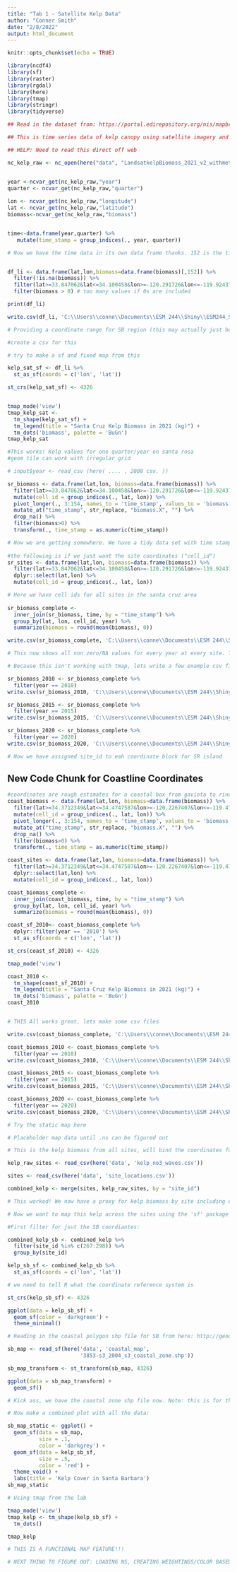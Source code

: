```yaml
---
title: "Tab 1 - Satellite Kelp Data"
author: "Conner Smith"
date: "2/8/2022"
output: html_document
---
```


```r
knitr::opts_chunk$set(echo = TRUE)

library(ncdf4)
library(sf)
library(raster)
library(rgdal)
library(here)
library(tmap)
library(stringr)
library(tidyverse)
```

```r
## Read in the dataset from: https://portal.edirepository.org/nis/mapbrowse?scope=knb-lter-sbc&identifier=74.

## This is time series data of kelp canopy using satellite imagery and will be updated regularly. The file is a .ns so we use the 'ncdf4' package. 

## HELP: Need to read this direct off web

nc_kelp_raw <- nc_open(here("data", "LandsatkelpBiomass_2021_v2_withmetadata.nc"))


year <-ncvar_get(nc_kelp_raw,"year")
quarter <- ncvar_get(nc_kelp_raw,"quarter")
  
lon <- ncvar_get(nc_kelp_raw,"longitude")
lat <- ncvar_get(nc_kelp_raw,"latitude")
biomass<-ncvar_get(nc_kelp_raw,"biomass") 


time<-data.frame(year,quarter) %>% 
   mutate(time_stamp = group_indices(., year, quarter))

# Now we have the time data in its own data frame thanks. 152 is the time stamp for Q4 of 2021. Each time_stamp has its own unique ID. 


df_li <- data.frame(lat,lon,biomass=data.frame(biomass)[,152]) %>%
  filter(!is.na(biomass)) %>%
  filter(lat>=33.847062&lat<=34.100458&lon>=-120.291726&lon<=-119.924374) %>%
  filter(biomass > 0) # too many values if 0s are included 

print(df_li)

write.csv(df_li, 'C:\\Users\\conne\\Documents\\ESM 244\\Shiny\\ESM244_SBC_LTER_Shiny\\data\\santa_cruz_kelp_2021.csv', row.names = FALSE)

# Providing a coordinate range for SB region (this may actually just be the islands), still has some NAs, can't drop_na or all observations disappear 

#create a csv for this 

# try to make a sf and fixed map from this 

kelp_sat_sf <- df_li %>% 
  st_as_sf(coords = c('lon', 'lat'))

st_crs(kelp_sat_sf) <- 4326


tmap_mode('view') 
tmap_kelp_sat <- 
  tm_shape(kelp_sat_sf) +
  tm_legend(title = "Santa Cruz Kelp Biomass in 2021 (kg)") +
  tm_dots('biomass', palette = 'BuGn')
tmap_kelp_sat

#This works! Kelp values for one quarter/year on santa rosa 
#geom tile can work with irregular grid 

# input$year <- read_csv (here( .... , 2008 csv. ))

sr_biomass <- data.frame(lat,lon, biomass=data.frame(biomass)) %>%
  filter(lat>=33.847062&lat<=34.100458&lon>=-120.291726&lon<=-119.924374) %>%
  mutate(cell_id = group_indices(., lat, lon)) %>% 
  pivot_longer(., 3:154, names_to = 'time_stamp', values_to = 'biomass') %>% 
  mutate_at("time_stamp", str_replace, "biomass.X", "") %>%
  drop_na() %>% 
  filter(biomass>0) %>% 
  transform(., time_stamp = as.numeric(time_stamp))

# Now we are getting somewhere. We have a tidy data set with time stamps and site IDs, left the coords in for now. Need to ask Nathan how to reference the time stamps across the data 
  
#the following is if we just want the site coordinates ("cell_id")
sr_sites <- data.frame(lat,lon, biomass=data.frame(biomass)) %>%
  filter(lat>=33.847062&lat<=34.100458&lon>=-120.291726&lon<=-119.924374) %>% 
  dplyr::select(lat,lon) %>% 
  mutate(cell_id = group_indices(., lat, lon))

# Here we have cell ids for all sites in the santa cruz area 
  
sr_biomass_complete <- 
  inner_join(sr_biomass, time, by = "time_stamp") %>% 
  group_by(lat, lon, cell_id, year) %>% 
  summarize(biomass = round(mean(biomass), 0))

write.csv(sr_biomass_complete, 'C:\\Users\\conne\\Documents\\ESM 244\\Shiny\\ESM244_SBC_LTER_Shiny\\data\\santa_rosa_kelp_all_years.csv', row.names = FALSE)

# This now shows all non zero/NA values for every year at every site. The time stamps have been assigned actual years and we have averged the biomass for the year to remove the quarterly level observations 

# Because this isn't working with tmap, lets write a few example csv files to call in the shiny 

sr_biomass_2010 <- sr_biomass_complete %>% 
  filter(year == 2010)
write.csv(sr_biomass_2010, 'C:\\Users\\conne\\Documents\\ESM 244\\Shiny\\ESM244_SBC_LTER_Shiny\\data\\santa_rosa_kelp_2010.csv', row.names = FALSE)

sr_biomass_2015 <- sr_biomass_complete %>% 
  filter(year == 2015)
write.csv(sr_biomass_2015, 'C:\\Users\\conne\\Documents\\ESM 244\\Shiny\\ESM244_SBC_LTER_Shiny\\data\\santa_rosa_kelp_2015.csv', row.names = FALSE)

sr_biomass_2020 <- sr_biomass_complete %>% 
  filter(year == 2020)
write.csv(sr_biomass_2020, 'C:\\Users\\conne\\Documents\\ESM 244\\Shiny\\ESM244_SBC_LTER_Shiny\\data\\santa_rosa_kelp_2020.csv', row.names = FALSE)

# Now we have assigned site_id to eah coordinate block for SR island 
```


## New Code Chunk for Coastline Coordinates 

```r
#coordinates are rough estimates for a coastal box from gaviota to rincon 
coast_biomass <- data.frame(lat,lon, biomass=data.frame(biomass)) %>%
  filter(lat>=34.3712349&lat<=34.4747587&lon>=-120.2267407&lon<=-119.4778351) %>%
  mutate(cell_id = group_indices(., lat, lon)) %>% 
  pivot_longer(., 3:154, names_to = 'time_stamp', values_to = 'biomass') %>% 
  mutate_at("time_stamp", str_replace, "biomass.X", "") %>%
  drop_na() %>% 
  filter(biomass>0) %>% 
  transform(., time_stamp = as.numeric(time_stamp))

coast_sites <- data.frame(lat,lon, biomass=data.frame(biomass)) %>%
  filter(lat>=34.3712349&lat<=34.4747587&lon>=-120.2267407&lon<=-119.4778351) %>% 
  dplyr::select(lat,lon) %>% 
  mutate(cell_id = group_indices(., lat, lon))

coast_biomass_complete <- 
  inner_join(coast_biomass, time, by = "time_stamp") %>% 
  group_by(lat, lon, cell_id, year) %>% 
  summarize(biomass = round(mean(biomass), 0))

coast_sf_2010<- coast_biomass_complete %>% 
  dplyr::filter(year == '2010') %>% 
  st_as_sf(coords = c('lon', 'lat'))

st_crs(coast_sf_2010) <- 4326

tmap_mode('view') 

coast_2010 <-
  tm_shape(coast_sf_2010) +
  tm_legend(title = "Santa Cruz Kelp Biomass in 2021 (kg)") +
  tm_dots('biomass', palette = 'BuGn')
coast_2010


# THIS All works great, lets make some csv files

write.csv(coast_biomass_complete, 'C:\\Users\\conne\\Documents\\ESM 244\\Shiny\\ESM244_SBC_LTER_Shiny\\data\\coast_biomass_all_years.csv', row.names = FALSE)

coast_biomass_2010 <- coast_biomass_complete %>% 
  filter(year == 2010)
write.csv(coast_biomass_2010, 'C:\\Users\\conne\\Documents\\ESM 244\\Shiny\\ESM244_SBC_LTER_Shiny\\data\\coast_biomass_2010.csv', row.names = FALSE)

coast_biomass_2015 <- coast_biomass_complete %>% 
  filter(year == 2015)
write.csv(coast_biomass_2015, 'C:\\Users\\conne\\Documents\\ESM 244\\Shiny\\ESM244_SBC_LTER_Shiny\\data\\coast_biomass_2015.csv', row.names = FALSE)

coast_biomass_2020 <- coast_biomass_complete %>% 
  filter(year == 2020)
write.csv(coast_biomass_2020, 'C:\\Users\\conne\\Documents\\ESM 244\\Shiny\\ESM244_SBC_LTER_Shiny\\data\\coast_biomass_2020.csv', row.names = FALSE)

```

```r
# Try the static map here 


```



```r
# Placeholder map data until .ns can be figured out 

# This is the kelp biomass from all sites, will bind the coordinates for the sites after 

kelp_raw_sites <- read_csv(here('data', 'kelp_no3_waves.csv'))

sites <- read_csv(here('data', 'site_locations.csv'))

combined_kelp <- merge(sites, kelp_raw_sites, by = "site_id")

# This worked! We now have a proxy for kelp biomass by site including coordinates. 
```

```r
# Now we want to map this kelp across the sites using the 'sf' package 

#First filter for jsut the SB coordiantes:

combined_kelp_sb <- combined_kelp %>% 
  filter(site_id %in% c(267:298)) %>% 
  group_by(site_id)

kelp_sb_sf <- combined_kelp_sb %>% 
  st_as_sf(coords = c('lon', 'lat'))

# we need to tell R what the coordinate reference system is 

st_crs(kelp_sb_sf) <- 4326

ggplot(data = kelp_sb_sf) +
  geom_sf(color = 'darkgreen') +
  theme_minimal()

# Reading in the coastal polygon shp file for SB from here: http://geodata.library.ucsb.edu/catalog/3853-s3_2002_s3_reg_coastal 

sb_map <- read_sf(here('data', 'coastal_map',
                       '3853-s3_2004_s3_coastal_zone.shp'))

sb_map_transform <- st_transform(sb_map, 4326)

ggplot(data = sb_map_transform) +
  geom_sf()

# Kick ass, we have the coastal zone shp file now. Note: this is for the entire county so we may need to filter it somehow or jsut include more kelp sites. 

# Now make a combined plot with all the data:

sb_map_static <- ggplot() +
  geom_sf(data = sb_map,
          size = .1,
          color = 'darkgrey') +
  geom_sf(data = kelp_sb_sf,
          size = .5,
          color = 'red') +
  theme_void() +
  labs(title = 'Kelp Cover in Santa Barbara')
sb_map_static

# Using tmap from the lab

tmap_mode('view') 
tmap_kelp <- tm_shape(kelp_sb_sf) +
  tm_dots()

tmap_kelp

# THIS IS A FUNCTIONAL MAP FEATURE!!! 

# NEXT THING TO FIGURE OUT: LOADING NS, CREATING WEIGHTINGS/COLOR BASED ON KELP DENSITY AND INCLUDING TIME SERIES FILTER 
```

